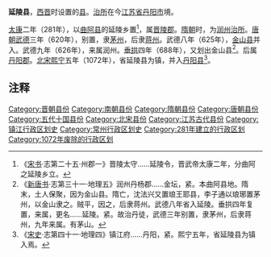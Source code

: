 '''延陵县'''，[[西晋|西晋]]时设置的[[县|县]]。[[治所|治所]]在今[[江苏省|江苏省]][[丹阳市|丹阳市]]境。

[[太康_(西晋)|太康]]二年（281年），以[[曲阿县|曲阿县]]的延陵乡置<ref>《[[宋书|宋书]]·志第二十五·州郡一》晋陵太守......延陵令，晋武帝太康二年，分曲阿之延陵乡立。</ref>，属[[晋陵郡|晋陵郡]]。[[隋朝|隋朝]]时，为[[润州_(隋朝)|润州]][[治所|治所]]。[[唐朝|唐朝]][[武德|武德]]三年（620年），别置，隶[[茅州|茅州]]，后隶[[蒋州_(隋朝)|蒋州]]。武德八年（625年），[[金山县_(隋朝)|金山县]]并入。武德九年（626年），来属润州。[[垂拱|垂拱]]四年（688年），又划出金山县<ref>《[[新唐书|新唐书]]·志第三十一·地理五》润州丹杨郡......金坛，紧。本曲阿县地。隋末，土人保聚，因为金山县。隋亡，沈法兴又置琅王耶县，李子通以琅琊置茅州，以金山隶之。贼平，因之，后隶蒋州。武德八年省入延陵。垂拱四年复置，来属，更名......延陵。紧。故治丹徒，武德三年别置，隶茅州，后隶蒋州，九年来属。有茅山。</ref>。后属[[丹阳郡|丹阳郡]]。[[北宋|北宋]][[熙宁|熙宁]]五年（1072年），省延陵县为镇，并入[[丹阳县|丹阳县]]<ref>《[[宋史|宋史]]·志第四十一·地理四》镇江府......丹阳，紧。熙宁五年，省延陵县为镇入焉。</ref>。

== 注释 ==

{{Reflist|2}}

{{江苏行政区划小作品}}
[[Category:晋朝县份|Category:晋朝县份]]
[[Category:南朝县份|Category:南朝县份]]
[[Category:隋朝县份|Category:隋朝县份]]
[[Category:唐朝县份|Category:唐朝县份]]
[[Category:五代十国县份|Category:五代十国县份]]
[[Category:北宋县份|Category:北宋县份]]
[[Category:江苏古代县份|Category:江苏古代县份]]
[[Category:镇江行政区划史|Category:镇江行政区划史]]
[[Category:常州行政区划史|Category:常州行政区划史]]
[[Category:281年建立的行政区划|Category:281年建立的行政区划]]
[[Category:1072年废除的行政区划|Category:1072年废除的行政区划]]